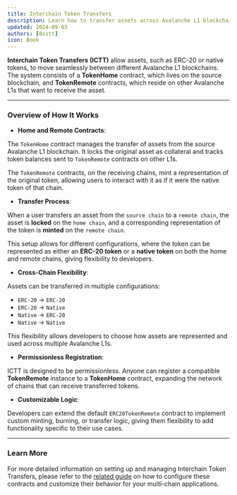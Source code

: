 ```yaml
---
title: Interchain Token Transfers
description: Learn how to transfer assets across Avalanche L1 blockchains using Interchain Token Transfers.
updated: 2024-09-03
authors: [0xstt]
icon: Book
---
```


**Interchain Token Transfers (ICTT)** allow assets, such as ERC-20 or native tokens, to move seamlessly between different Avalanche L1 blockchains. The system consists of a **TokenHome** contract, which lives on the source blockchain, and **TokenRemote** contracts, which reside on other Avalanche L1s that want to receive the asset.

---

### Overview of How It Works

- **Home and Remote Contracts**:

The `TokenHome` contract manages the transfer of assets from the source Avalanche L1 blockchain. It locks the original asset as collateral and tracks token balances sent to `TokenRemote` contracts on other L1s.

The `TokenRemote` contracts, on the receiving chains, mint a representation of the original token, allowing users to interact with it as if it were the native token of that chain.

- **Transfer Process**:

When a user transfers an asset from the `source chain` to a `remote chain`, the asset is **locked** on the `home chain`, and a corresponding representation of the token is **minted** on the `remote chain`.

This setup allows for different configurations, where the token can be represented as either an **ERC-20 token** or a **native token** on both the home and remote chains, giving flexibility to developers.

- **Cross-Chain Flexibility**:

Assets can be transferred in multiple configurations:
- `ERC-20` -> `ERC-20`
- `ERC-20` -> `Native`
- `Native` -> `ERC-20`
- `Native` -> `Native`

This flexibility allows developers to choose how assets are represented and used across multiple Avalanche L1s.

- **Permissionless Registration**:

ICTT is designed to be permissionless. Anyone can register a compatible **TokenRemote** instance to a **TokenHome** contract, expanding the network of chains that can receive transferred tokens.

- **Customizable Logic**:

Developers can extend the default `ERC20TokenRemote` contract to implement custom minting, burning, or transfer logic, giving them flexibility to add functionality specific to their use cases.

---

### Learn More

For more detailed information on setting up and managing Interchain Token Transfers, please refer to the [related guide](/course/interchain-token-transfer) on how to configure these contracts and customize their behavior for your multi-chain applications.